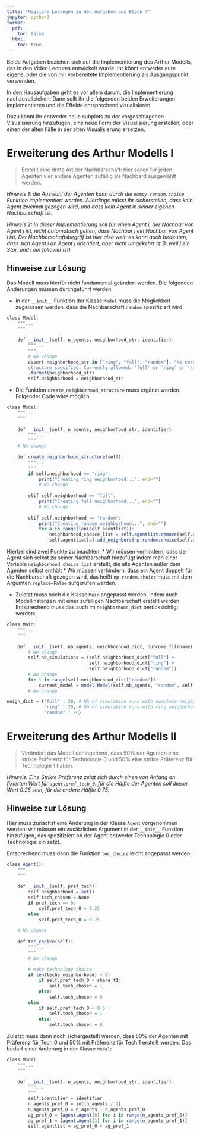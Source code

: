 ```yaml
---
title: "Mögliche Lösungen zu den Aufgaben aus Block 4"
jupyter: python3
format:
  pdf:
    toc: false
  html: 
    toc: true
---
```


Beide Aufgaben beziehen sich auf die Implementierung des Arthur Modells, das in den Video Lectures entwickelt wurde. 
Ihr könnt entweder eure eigene, oder die von mir vorbereitete Implementierung als Ausgangspunkt verwenden.

In den Hausaufgaben geht es vor allem darum, die Implementierung nachzuvollziehen. Dann sollt ihr die folgenden beiden Erweiterungen implementieren und die Effekte entsprechend visualisieren.

Dazu könnt ihr entweder neue subplots zu der vorgeschlagenen Visualisierung hinzufügen, eine neue Form der Visualisierung erstellen, oder einen der alten Fälle in der alten Visualisierung ersetzen.


# Erweiterung des Arthur Modells I

> Erstellt eine dritte Art der Nachbarschaft: hier sollen für jeden Agenten vier andere Agenten zufällig als Nachbard ausgewählt werden.

*Hinweis 1: die Auswahl der Agenten kann durch die `numpy.random.choice` Funktion implementiert werden. Allerdings müsst  ihr sicherstellen, dass kein Agent zweimal gezogen wird, und dass kein Agent in seiner eigenen Nachbarschaft ist.*

*Hinweis 2: In dieser Implementierung soll für einen Agent $i$, der Nachbar von Agent $j$ ist, nicht automatisch gelten, dass Nachbar $j$ ein Nachbar von Agent $i$ ist. Der Nachbarschaftsbegriff ist hier also weit: es kann auch bedeuten, dass sich Agent $i$ an Agent $j$ orientiert, aber nicht umgekehrt (z.B. weil $j$ ein Star, und $i$ ein follower ist).*

## Hinweise zur Lösung

Das Modell muss hierfür nicht fundamental geändert werden. 
Die folgenden Änderungen müssen durchgeführt werden:

* In der `__init__` Funktion der Klasse `Model` muss die Möglichkeit zugelassen werden, dass die Nachbarschaft `random` spezifiziert wird.

```r
class Model:
    """...   
    """
     
    def __init__(self, n_agents, neighborhood_str, identifier):
        """...
        """
        # No change
        assert neighborhood_str in ["ring", "full", "random"], "No correct neighborhood \
        structure specified. Currently allowed: 'full' or 'ring' or 'random', but not {}"\
        .format(neighborhood_str)
        self.neighborhood = neighborhood_str
```

* Die Funktion `create_neighborhood_structure` muss ergänzt werden. Folgender Code wäre möglich:

```r
class Model:
    """...
    """
     
    def __init__(self, n_agents, neighborhood_str, identifier):
        """...
        """
    # No change
        
    def create_neighborhood_structure(self):
        """...
        """
        if self.neighborhood == "ring":
            print("Creating ring neighborhood...", end="")
            # No change
                
        elif self.neighborhood == "full":
            print("Creating full neighborhood...", end="")
            # No change
            
        elif self.neighborhood == "random":
            print("Creating random neighborhood...", end="")
            for a in range(len(self.agentlist)):
                neighborhood_choice_list = self.agentlist.remove(self.agentlist[a])
                self.agentlist[a].add_neighbors(np.random.choice(self.agentlist, size=4, replace=False))
```

Hierbei sind zwei Punkte zu beachten:
* Wir müssen verhindern, dass der Agent sich selbst zu seiner Nachbarschaft hinzufügt indem man einer Variable `neighborhood_choice_list` erstellt, die alle Agenten außer dem Agenten selbst enthält
* Wir müssen verhindern, dass ein Agent doppelt für die Nachbarschaft gezogen wird, das heißt `np.random.choice` muss mit dem Argumten `replace=False` aufgerufen werden. 


* Zuletzt muss noch die Klasse `Main` angepasst werden, indem auch Modellinstanzen mit einer zufälligen Nachbarschaft erstellt werden. Entsprechend muss das auch im `neighborhood_dict` berücksichtigt werden:

```r
class Main:
    """...
    """
    
    def __init__(self, nb_agents, neighborhood_dict, outcome_filename):
        # No change
        self.nb_simulations = (self.neighborhood_dict["full"] + 
                               self.neighborhood_dict["ring"] + 
                               self.neighborhood_dict["random"])
        # No change
        for i in range(self.neighborhood_dict["random"]):
            current_model = model.Model(self.nb_agents, "random", self.current_id)
        # No change

neigh_dict = {"full" : 20, # Nb of simulation runs with complete neigborhood 
              "ring" : 20, # Nb of simulation runs with ring neigborhood 
              "random" : 20}
```


# Erweiterung des Arthur Modells II

> Verändert das Modell dahingehend, dass 50% der Agenten eine strikte Präferenz für Technologie 0 und 50% eine strikte Präferenz für Technologie 1 haben.

*Hinweis: Eine Strikte Präferenz zeigt sich durch einen von Anfang an fixierten Wert für `agent.pref_tech_0`: für die Hälfte der Agenten soll dieser Wert $0.25$ sein, für die andere Hälfte $0.75$.*

## Hinweise zur Lösung
Hier muss zunächst eine Änderung in der Klasse `Agent` vorgenommen werden:
wir müssen ein zusätzliches Argument in der `__init__` Funktion hinzufügen, das spezifiziert ob der Agent entweder Technologie 0 oder Technologie ein setzt.

Entsprechend muss dann die Funktion `tec_choice` leicht angepasst werden.

```r
class Agent():
    """...
    """
    
    def __init__(self, pref_tech):
        self.neighborhood = set()       
        self.tech_chosen = None
        if pref_tech == 0:
            self.pref_tech_0 = 0.25
        else:
            self.pref_tech_0 = 0.75
    
    # No change
    
    def tec_choice(self):
        """...
        """
        # No change
        
        # make technology choice 
        if len(techs_neighborhood) > 0:        
            if self.pref_tech_0 < share_t1:
                self.tech_chosen = 1
            else:
                self.tech_chosen = 0
        else:
            if self.pref_tech_0 < 0.5 :
                self.tech_chosen = 1
            else:
                self.tech_chosen = 0
```

Zuletzt muss dann noch sichergestellt werden, dass 50% der Agenten mit Präferenz für Tech 0 und 50% mit Präferenz für Tech 1 erstellt werden. Das bedarf einer Änderung in der Klasse `Model`:

```r
class Model:
    """...
    """
     
    def __init__(self, n_agents, neighborhood_str, identifier):
        """...
        """
        self.identifier = identifier
        n_agents_pref_0 = int(n_agents / 2)
        n_agents_pref_0 = n_agents - n_agents_pref_0
        ag_pref_0 = [agent.Agent(0) for i in range(n_agents_pref_0)]
        ag_pref_1 = [agent.Agent(1) for i in range(n_agents_pref_1)]
        self.agentlist = ag_pref_0 + ag_pref_1
```

